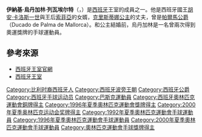 {{blpsources|time=2018-11-01T12:00:12+00:00}}
{{Infobox royalty
| title = ''The Most Excellent'' Don Iñaki Urdangarin
| name = 伊納基·烏丹加林<br/>{{lang|es|Iñaki Urdangarín}}
|full name   ={{lang|es|Ignacio (Iñaki) Urdangarín Liebaert}}
| image = Iñaki Urdangarín.jpg
| caption = 
| spouse =  [[克里斯蒂娜_(西班牙公主)|克里斯蒂娜公主]]
| issue  =  [[胡安·瓦倫天·烏丹加林|胡安·瓦倫天·烏丹加林]]<br/>[[保羅·烏丹加林|保羅·烏丹加林]]<br/>[[米格爾·烏丹加林|米格爾·烏丹加林]]<br/>[[艾琳·烏丹加林|艾琳·烏丹加林]]
| royal house  =
| othertitles  =
| father = Juan María Urdangarín Berriochoa 
| mother = Claire Liebaert Courtain 
| birth_date  = {{birth date and age|1968|1|15|}}
| birth_place = {{flagicon|西班牙|1945}} [[西班牙國|西班牙]][[巴斯克自治區|巴斯克自治區]][[吉普斯誇省|吉普斯誇省]]
| religion  = [[天主教會|羅馬天主教]]
| date of death  = 
| place of death = 
}}
{{Spanish Royal Family}}
{{Spanish name 2|Urdangarín|Liebaert}}

{{MedalTop}}
{{MedalSport | 男子手球}}
{{MedalBronze| [[1996年夏季奥林匹克运动会|1996 亚特兰大]]|[[1996年夏季奧林匹克運動會手球比賽|隊賽]]}}
{{MedalBronze| [[2000年夏季奥林匹克运动会|2000 悉尼]]|[[2000年夏季奥林匹克运动会手球比赛|隊賽]]}}
{{MedalBottom}}
'''伊納基·烏丹加林·列瓦埃尔特'''（{{lang|es|'''Iñaki Urdangarín Liebaert'''}}，{{bd|1968年|1月15日|catIdx=U}}）是[[西班牙|西班牙]]王室的成員之一。他是西班牙國王[[胡安·卡洛斯一世|胡安·卡洛斯一世]]與王后[[索菲亞_(西班牙王后)|索菲亞]]的女婿，[[克里斯蒂娜_(西班牙王女)|克里斯蒂娜公主]]的丈夫，曾是[[帕爾馬_(西班牙)|帕爾馬]][[公爵|公爵]]（Ducado de Palma de Mallorca）。和公主結婚前，烏丹加林是一名曾兩次得到奧運獎牌的手球運動員。

== 參考來源 ==
* [https://web.archive.org/web/20081103062318/http://www.casareal.es/ 西班牙王室官網]
* [https://web.archive.org/web/20090419120656/http://pages.prodigy.net/ptheroff/gotha/spain.html 西班牙王室]

{{DEFAULTSORT:Urdangarin, Inaki}}
[[Category:比利时裔西班牙人|Category:比利时裔西班牙人]]
[[Category:西班牙波旁王朝|Category:西班牙波旁王朝]]
[[Category:西班牙公爵|Category:西班牙公爵]]
[[Category:西班牙手球运动员|Category:西班牙手球运动员]]
[[Category:巴斯克運動員|Category:巴斯克運動員]]
[[Category:西班牙奧林匹克運動會銅牌得主|Category:西班牙奧林匹克運動會銅牌得主]]
[[Category:1996年夏季奧林匹克運動會獎牌得主|Category:1996年夏季奧林匹克運動會獎牌得主]]
[[Category:2000年夏季奥林匹克运动会奖牌得主|Category:2000年夏季奥林匹克运动会奖牌得主]]
[[Category:1992年夏季奧林匹克運動會手球運動員|Category:1992年夏季奧林匹克運動會手球運動員]]
[[Category:1996年夏季奧林匹克運動會手球運動員|Category:1996年夏季奧林匹克運動會手球運動員]]
[[Category:2000年夏季奧林匹克運動會手球運動員|Category:2000年夏季奧林匹克運動會手球運動員]]
[[Category:奧林匹克運動會手球獎牌得主|Category:奧林匹克運動會手球獎牌得主]]